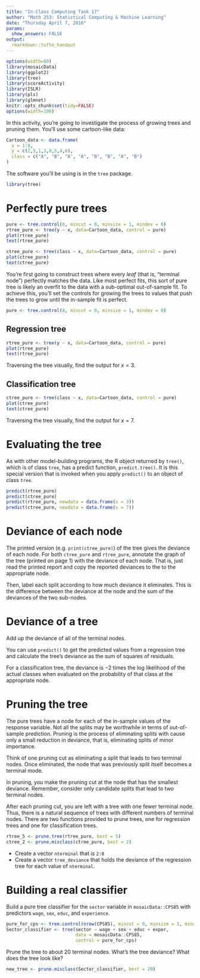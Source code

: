 ```yaml
---
title: "In-Class Computing Task 17"
author: "Math 253: Statistical Computing & Machine Learning"
date: "Thursday April 7, 2016"
params:
  show_answers: FALSE
output: 
  rmarkdown::tufte_handout
---
```


```r
options(width=80)
library(mosaicData)
library(ggplot2)
library(tree)
library(scoreActivity)
library(ISLR)
library(pls)
library(glmnet)
knitr::opts_chunk$set(tidy=FALSE)
options(width=100)
```

In this activity, you're going to investigate the process of growing trees and pruning them.  You'll use some cartoon-like data:

```r
Cartoon_data <- data.frame(
  x = 1:8,
  y = c(2,5,1,3,8,5,4,6),
  class = c("A", "B", "A", "A", "B", "B", "A", "B")
)
```

The software you'll be using is in the `tree` package.

```r
library(tree)
```


# Perfectly pure trees

```r
pure <- tree.control(8, mincut = 0, minsize = 1, mindev = 0)
rtree_pure <- tree(y ~ x, data=Cartoon_data, control = pure)
plot(rtree_pure)
text(rtree_pure)
```

```r
ctree_pure <- tree(class ~ x, data=Cartoon_data, control = pure)
plot(ctree_pure)
text(ctree_pure)
```

You're first going to construct trees where every *leaf* (that is, "terminal node") perfectly matches the data. Like most perfect fits, this sort of pure tree is likely an overfit to the data with a sub-optimal out-of-sample fit. To achieve this, you'll set the controls for growing the trees to values that push the trees to grow until the in-sample fit is perfect.

```r
pure <- tree.control(8, mincut = 0, minsize = 1, mindev = 0)
```

## Regression tree

```r
rtree_pure <- tree(y ~ x, data=Cartoon_data, control = pure)
plot(rtree_pure)
text(rtree_pure)
```

Traversing the tree visually, find the output for $x = 3$.

## Classification tree

```r
ctree_pure <- tree(class ~ x, data=Cartoon_data, control = pure)
plot(ctree_pure)
text(ctree_pure)
```

Traversing the tree visually, find the output for $x = 7$.


# Evaluating the tree

As with other model-building programs, the R object returned by `tree()`, which is of class `tree`, has a predict function, `predict.tree()`.  It is this special version that is invoked when you apply `predict()` to an object of class `tree`.
```r
predict(rtree_pure)
predict(ctree_pure)
predict(rtree_pure, newdata = data.frame(x = 3))
predict(ctree_pure, newdata = data.frame(x = 7))
```

# Deviance of each node

The printed version (e.g. `print(ctree_pure)`) of the tree gives the deviance of each node.  For both `ctree_pure` and `rtree_pure`, annotate the graph of the tree (printed on page 1) with the deviance of each node. That is, just read the printed report and copy the reported deviances to the to the appropriate node. 

Then, label each split according to how much deviance it eliminates.  This is the difference between the deviance at the node and the sum of the deviances of the two sub-nodes. 

# Deviance of a tree

Add up the deviance of all of the terminal nodes.  

You can use `predict()` to get the predicted values from a regression tree and calculate the tree's deviance as the sum of squares of residuals.

For a classification tree, the deviance is $-2$ times the log likelihood of the actual classes when evaluated on the probability of that class at the appropriate node.

# Pruning the tree

The pure trees have a node for each of the in-sample values of the response variable.  Not all the splits may be worthwhile in terms of out-of-sample prediction.  Pruning is the process of eliminating splits with cause only a small reduction in deviance, that is, eliminating splits of minor importance.

Think of one pruning cut as eliminating a split that leads to two terminal nodes.  Once eliminated, the node that was previously split itself becomes a terminal mode.

In pruning, you make the pruning cut at the node that has the smallest deviance. Remember, consider only candidate splits that lead to two terminal nodes.

After each pruning cut, you are left with a tree with one fewer terminal node. Thus, there is a natural sequence of trees with different numbers of terminal nodes.  There are two functions provided to prune trees, one for regression trees and one for classification trees.

```r
rtree_5 <- prune.tree(rtree_pure, best = 5)
ctree_2 <- prune.misclass(ctree_pure, best = 2)
```

* Create a vector `nterminal` that is `2:8`
* Create a vector `tree_deviance` that holds the deviance of the regression tree for each value of `nterminal`.

# Building a real classifier

Build a pure tree classifier for the `sector` variable in `mosaicData::CPS85` with predictors `wage`, `sex`, `educ`, and `experience`.

```r
pure_for_cps <- tree.control(nrow(CPS85), mincut = 0, minsize = 1, mindev = 0)
Sector_classifier <- tree(sector ~ wage + sex + educ + exper,
                          data = mosaicData::CPS85,
                          control = pure_for_cps)
```

Prune the tree to about 20 terminal nodes.  What's the tree deviance?  What does the tree look like?  
```r
new_tree <- prune.misclass(Sector_classifier, best = 20)
```


